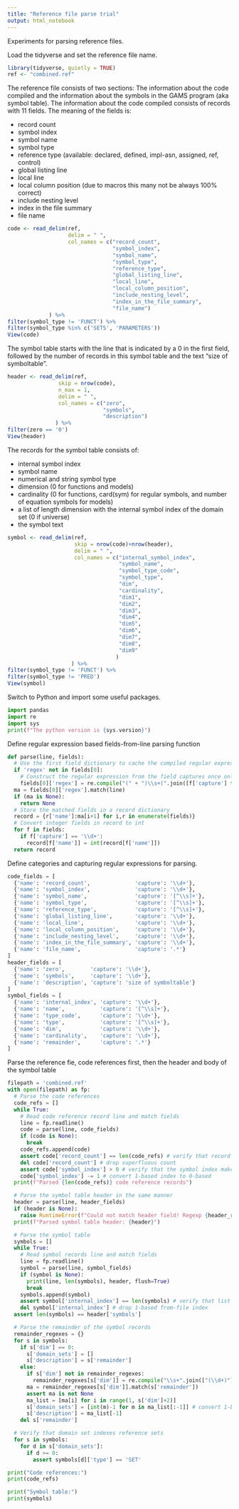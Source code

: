 ```yaml
---
title: "Reference file parse trial"
output: html_notebook
---
```


Experiments for parsing reference files.

Load the tidyverse and set the reference file name.

```r
library(tidyverse, quietly = TRUE)
ref <- "combined.ref"
```

The reference file consists of two sections: The information about the code
compiled and the information about the symbols in the GAMS program
(aka symbol table). The information about the code compiled consists of
records with 11 fields. The meaning of the fields is:

- record count
- symbol index
- symbol name
- symbol type
- reference type (available: declared, defined, impl-asn, assigned, ref, control)
- global listing line
- local line
- local column position (due to macros this many not be always 100% correct)
- include nesting level
- index in the file summary
- file name

```r
code <- read_delim(ref,
                   delim = " ",
                   col_names = c("record_count",
                                 "symbol_index",
                                 "symbol_name",
                                 "symbol_type",
                                 "reference_type",
                                 "global_listing_line",
                                 "local_line",
                                 "local_column_position",
                                 "include_nesting_level",
                                 "index_in_the_file_summary",
                                 "file_name")
             ) %>%
filter(symbol_type != 'FUNCT') %>%
filter(symbol_type %in% c('SETS', 'PARAMETERS'))
View(code)
```

The symbol table starts with the line that is indicated by a 0 in the first
field, followed by the number of records in this symbol table and the text
"size of symboltable".

```r
header <- read_delim(ref,
                skip = nrow(code),
                n_max = 1,
                delim = " ",
                col_names = c("zero",
                              "symbols",
                              "description")
               ) %>%
filter(zero == '0')
View(header)
```

The records for the symbol table consists of:

- internal symbol index
- symbol name
- numerical and string symbol type
- dimension (0 for functions and models)
- cardinality (0 for functions, card(sym) for regular symbols, and number of equation symbols for models) 
- a list of length dimension with the internal symbol index of the domain set (0 if universe)
- the symbol text

```r
symbol <- read_delim(ref,
                     skip = nrow(code)+nrow(header),
                     delim = " ",
                     col_names = c("internal_symbol_index",
                                   "symbol_name",
                                   "symbol_type_code",
                                   "symbol_type",
                                   "dim",
                                   "cardinality",
                                   "dim1",
                                   "dim2",
                                   "dim3",
                                   "dim4",
                                   "dim5",
                                   "dim6",
                                   "dim7",
                                   "dim8",
                                   "dim9"
                                  )
                    ) %>%
filter(symbol_type != 'FUNCT') %>%
filter(symbol_type != 'PRED')
View(symbol)
```
Switch to Python and import some useful packages.
```python
import pandas
import re
import sys
print(f"The python version is {sys.version}")
```
Define regular expression based fields-from-line parsing function
```python
def parse(line, fields):
  # Use the first field dictionary to cache the compiled regular expression
  if 'regex' not in fields[0]:
    # Construct the regular expression from the field captures once only
    fields[0]['regex'] = re.compile("(" + ")\\s+(".join([f['capture'] for f in fields]) + ")$")
  ma = fields[0]['regex'].match(line)
  if (ma is None):
    return None
  # Store the matched fields in a record dictionary
  record = {r['name']:ma[i+1] for i,r in enumerate(fields)}
  # Convert integer fields in record to int
  for f in fields:
    if f['capture'] == '\\d+':
      record[f['name']] = int(record[f['name']])
  return record
```

Define categories and capturing regular expressions for parsing.
```python
code_fields = [
  {'name': 'record_count',              'capture': '\\d+'},
  {'name': 'symbol_index',              'capture': '\\d+'},
  {'name': 'symbol_name',               'capture': '[^\\s]+'},
  {'name': 'symbol_type',               'capture': '[^\\s]+'},
  {'name': 'reference_type',            'capture': '[^\\s]+'},
  {'name': 'global_listing_line',       'capture': '\\d+'},
  {'name': 'local_line',                'capture': '\\d+'},
  {'name': 'local_column_position',     'capture': '\\d+'},
  {'name': 'include_nesting_level',     'capture': '\\d+'},
  {'name': 'index_in_the_file_summary', 'capture': '\\d+'},
  {'name': 'file_name',                 'capture': '.*'}
]
header_fields = [
  {'name': 'zero',        'capture': '\\d+'},
  {'name': 'symbols',     'capture': '\\d+'},
  {'name': 'description', 'capture': 'size of symboltable'}
]
symbol_fields = [
  {'name': 'internal_index', 'capture': '\\d+'},
  {'name': 'name',           'capture': '[^\\s]+'},
  {'name': 'type_code',      'capture': '\\d+'},
  {'name': 'type',           'capture': '[^\\s]+'},
  {'name': 'dim',            'capture': '\\d+'},
  {'name': 'cardinality',    'capture': '\\d+'},
  {'name': 'remainder',      'capture': '.*'}
]
```

Parse the reference fie, code references first, then the header and body of the symbol table

```python
filepath = 'combined.ref'
with open(filepath) as fp:
  # Parse the code references
  code_refs = []
  while True:
    # Read code reference record line and match fields
    line = fp.readline()
    code = parse(line, code_fields)
    if (code is None):
      break
    code_refs.append(code)
    assert code['record_count'] == len(code_refs) # verify that record count is sequential and hence implied by list index
    del code['record_count'] # drop superfluous count
    assert code['symbol_index'] > 0 # verify that the symbol index makes sense
    code['symbol_index'] -= 1 # convert 1-based index to 0-based
  print(f"Parsed {len(code_refs)} code reference records")

  # Parse the symbol table header in the same manner
  header = parse(line, header_fields)
  if (header is None):
    raise RuntimeError(f"Could not match header field! Regexp {header_regex} did not match line '{line}'")
  print(f"Parsed symbol table header: {header}")

  # Parse the symbol table
  symbols = []
  while True:
    # Read symbol records line and match fields
    line = fp.readline()
    symbol = parse(line, symbol_fields)
    if (symbol is None):
      print(line, len(symbols), header, flush=True)
      break
    symbols.append(symbol)
    assert symbol['internal_index'] == len(symbols) # verify that list indexing (0-based) can be used instead
    del symbol['internal_index'] # drop 1-based from-file index
  assert len(symbols) == header['symbols']

  # Parse the remainder of the symbol records
  remainder_regexes = {}
  for s in symbols:
    if s['dim'] == 0:
      s['domain_sets'] = []
      s['description'] = s['remainder']
    else:
      if s['dim'] not in remainder_regexes:
        remainder_regexes[s['dim']] = re.compile("\\s+".join(["(\\d+)"]*s['dim']) + "\\s+(.*)$")
      ma = remainder_regexes[s['dim']].match(s['remainder'])
      assert ma is not None
      ma_list = [ma[i] for i in range(1, s['dim']+2)]
      s['domain_sets'] = [int(m)-1 for m in ma_list[:-1]] # convert 1-based index to 0-based, with -1 == *
      s['description'] = ma_list[-1]
    del s['remainder']

  # Verify that domain set indexes reference sets
  for s in symbols:
    for d in s['domain_sets']:
      if d >= 0:
        assert symbols[d]['type'] == 'SET'

print("Code references:")
print(code_refs)

print("Symbol table:")
print(symbols)
```

